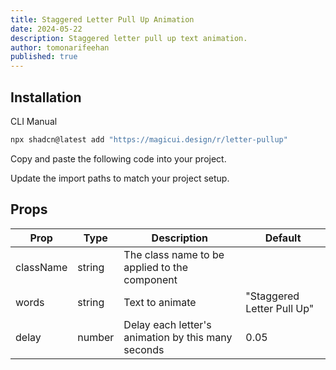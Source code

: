 ```yaml
---
title: Staggered Letter Pull Up Animation
date: 2024-05-22
description: Staggered letter pull up text animation.
author: tomonarifeehan
published: true
---
```


<ComponentPreview name="letter-pullup-demo" />

## Installation

<Tabs defaultValue="cli">

<TabsList>
  <TabsTrigger value="cli">CLI</TabsTrigger>
  <TabsTrigger value="manual">Manual</TabsTrigger>
</TabsList>
<TabsContent value="cli">

```bash
npx shadcn@latest add "https://magicui.design/r/letter-pullup"
```

</TabsContent>

<TabsContent value="manual">

<Steps>

<Step>Copy and paste the following code into your project.</Step>

<ComponentSource name="letter-pullup" />

<Step>Update the import paths to match your project setup.</Step>

</Steps>

</TabsContent>

</Tabs>

## Props

| Prop      | Type   | Description                                        | Default                    |
| --------- | ------ | -------------------------------------------------- | -------------------------- |
| className | string | The class name to be applied to the component      |                            |
| words     | string | Text to animate                                    | "Staggered Letter Pull Up" |
| delay     | number | Delay each letter's animation by this many seconds | 0.05                       |
